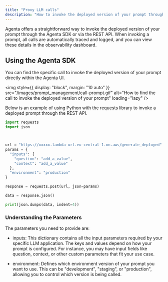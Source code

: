 ```yaml
---
title: "Proxy LLM calls"
description: "How to invoke the deployed version of your prompt through the REST API."
---
```


Agenta offers a straightforward way to invoke the deployed version of your prompt through the Agenta SDK or via the REST API. When invoking a prompt, all calls are automatically traced and logged, and you can view these details in the observability dashboard.

## Using the Agenta SDK

You can find the specific call to invoke the deployed version of your prompt directly within the Agenta UI.

<img
  style={{ display: "block", margin: "10 auto" }}
  src="/images/prompt_management/call-prompt.gif"
  alt="How to find the call to invoke the deployed version of your prompt"
  loading="lazy"
/>

Below is an example of using Python with the requests library to invoke a deployed prompt through the REST API.

```python
import requests
import json



url = "https://xxxxx.lambda-url.eu-central-1.on.aws/generate_deployed"
params = {
  "inputs": {
    "question": "add_a_value",
    "context": "add_a_value"
  },
  "environment": "production"
}

response = requests.post(url, json=params)

data = response.json()

print(json.dumps(data, indent=4))
```

### Understanding the Parameters

The parameters you need to provide are:

- inputs: This dictionary contains all the input parameters required by your specific LLM application. The keys and values depend on how your prompt is configured. For instance, you may have input fields like question, context, or other custom parameters that fit your use case.

- environment: Defines which environment version of your prompt you want to use. This can be "development", "staging", or "production", allowing you to control which version is being called.

